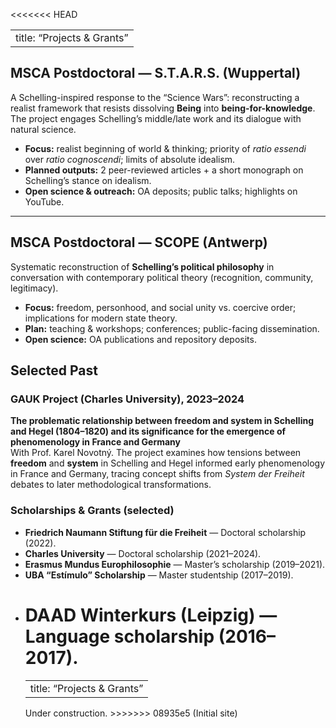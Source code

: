 <<<<<<< HEAD

---
title: "Projects & Grants"
---

## MSCA Postdoctoral — **S.T.A.R.S.** (Wuppertal)
A Schelling-inspired response to the “Science Wars”: reconstructing a realist framework that resists dissolving **Being** into **being-for-knowledge**. The project engages Schelling’s middle/late work and its dialogue with natural science.

- **Focus:** realist beginning of world & thinking; priority of *ratio essendi* over *ratio cognoscendi*; limits of absolute idealism.
- **Planned outputs:** 2 peer-reviewed articles + a short monograph on Schelling’s stance on idealism.
- **Open science & outreach:** OA deposits; public talks; highlights on YouTube.

---

## MSCA Postdoctoral — **SCOPE** (Antwerp)
Systematic reconstruction of **Schelling’s political philosophy** in conversation with contemporary political theory (recognition, community, legitimacy).

- **Focus:** freedom, personhood, and social unity vs. coercive order; implications for modern state theory.
- **Plan:** teaching & workshops; conferences; public-facing dissemination.
- **Open science:** OA publications and repository deposits.

## Selected Past

### GAUK Project (Charles University), 2023–2024
**The problematic relationship between freedom and system in Schelling and Hegel (1804–1820) and its significance for the emergence of phenomenology in France and Germany**  
With Prof. Karel Novotný. The project examines how tensions between **freedom** and **system** in Schelling and Hegel informed early phenomenology in France and Germany, tracing concept shifts from *System der Freiheit* debates to later methodological transformations.

### Scholarships & Grants (selected)
- **Friedrich Naumann Stiftung für die Freiheit** — Doctoral scholarship (2022).
- **Charles University** — Doctoral scholarship (2021–2024).
- **Erasmus Mundus Europhilosophie** — Master’s scholarship (2019–2021).
- **UBA “Estímulo” Scholarship** — Master studentship (2017–2019).  
- **DAAD Winterkurs (Leipzig)** — Language scholarship (2016–2017).
=======
---
title: "Projects & Grants"
---
Under construction.
>>>>>>> 08935e5 (Initial site)
